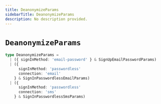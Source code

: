 ```yaml
---
title: DeanonymizeParams
sidebarTitle: DeanonymizeParams
description: No description provided.
---
```


# `DeanonymizeParams`

```ts
type DeanonymizeParams =
  | ({ signInMethod: 'email-password' } & SignUpEmailPasswordParams)
  | ({
      signInMethod: 'passwordless'
      connection: 'email'
    } & SignInPasswordlessEmailParams)
  | ({
      signInMethod: 'passwordless'
      connection: 'sms'
    } & SignInPasswordlessSmsParams)
```
